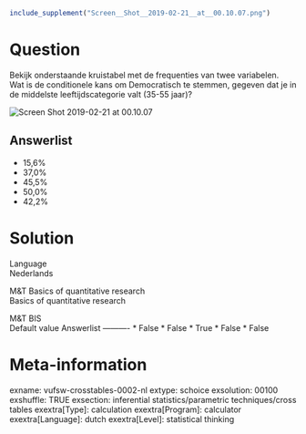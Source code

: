 ```r
include_supplement("Screen__Shot__2019-02-21__at__00.10.07.png")
```

Question
========
Bekijk onderstaande kruistabel met de frequenties van twee
variabelen.   
Wat is de conditionele kans om Democratisch te stemmen, gegeven dat je
in de middelste leeftijdscategorie valt (35-55 jaar)?  
  
<img src="Screen__Shot__2019-02-21__at__00.10.07.png"
class="fr-fic fr-dii enlargeimage tvcss_2"
alt="Screen Shot 2019-02-21 at 00.10.07" />

Answerlist
----------
* 15,6%
* 37,0%
* 45,5%
* 50,0%
* 42,2%

Solution
========











Language  
Nederlands

M&T Basics of quantitative research  
Basics of quantitative research

M&T BIS  
Default value
Answerlist
----------
* False
* False
* True
* False
* False

Meta-information
================
exname: vufsw-crosstables-0002-nl
extype: schoice
exsolution: 00100
exshuffle: TRUE
exsection: inferential statistics/parametric techniques/cross tables
exextra[Type]: calculation
exextra[Program]: calculator
exextra[Language]: dutch
exextra[Level]: statistical thinking

